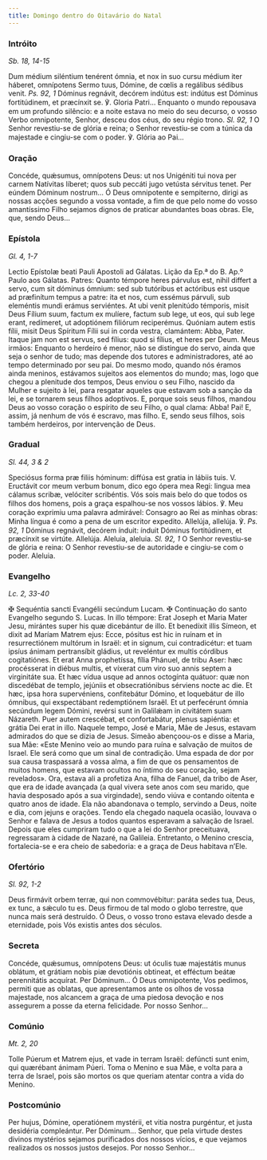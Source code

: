 ```yaml
---
title: Domingo dentro do Oitavário do Natal
---
```


### Intróito

<em>Sb. 18, 14-15</em>

<div class="side-by-side not-content">
  <span>
    Dum médium siléntium tenérent ómnia, et nox in suo cursu médium iter
    háberet, omnípotens Sermo tuus, Dómine, de cœlis a regálibus sédibus venit.
    <em>Ps. 92, 1</em> Dóminus regnávit, decórem indútus est: indútus est Dóminus
    fortitúdinem, et præcínxit se. ℣. Gloria Patri...
  </span>
  <span>
    Enquanto o mundo repousava em um profundo silêncio: e a noite estava no meio
    do seu decurso, o vosso Verbo omnipotente, Senhor, desceu dos céus, do seu
    régio trono. <em>Sl. 92, 1</em> O Senhor revestiu-se de glória e reina; o
    Senhor revestiu-se com a túnica da majestade e cingiu-se com o poder. ℣.
    Glória ao Pai...
  </span>
</div>

### Oração

<div class="side-by-side not-content">
  <span>
    Concéde, quǽsumus, omnípotens Deus: ut nos Unigéniti tui nova per carnem
    Natívitas líberet; quos sub peccáti jugo vetústa sérvitus tenet. Per eúndem
    Dóminum nostrum...
  </span>
  <span>
    Ó Deus omnipotente e sempiterno, dirigi as nossas acções segundo a vossa
    vontade, a fim de que pelo nome do vosso amantíssimo Filho sejamos dignos de
    praticar abundantes boas obras. Ele, que, sendo Deus...
  </span>
</div>

### Epístola

<em>Gl. 4, 1-7</em>

<div class="side-by-side not-content">
  <span>Lectio Epístolæ beati Pauli Apostoli ad Gálatas.</span>
  <span>Lição da Ep.ª do B. Ap.º Paulo aos Gálatas.</span>
  <span>
    Patres: Quanto témpore heres párvulus est, nihil differt a servo, cum sit
    dóminus ómnium: sed sub tutóribus et actóribus est usque ad præfinítum
    tempus a patre: ita et nos, cum essémus párvuli, sub eleméntis mundi erámus
    serviéntes. At ubi venit plenitúdo témporis, misit Deus Fílium suum, factum
    ex mulíere, factum sub lege, ut eos, qui sub lege erant, redímeret, ut
    adoptiónem filiórum reciperémus. Quóniam autem estis fílii, misit Deus
    Spíritum Fílii sui in corda vestra, clamántem: Abba, Pater. Itaque jam non
    est servus, sed fílius: quod si fílius, et heres per Deum.
  </span>
  <span>
    Meus irmãos: Enquanto o herdeiro é menor, não se distingue do servo, ainda
    que seja o senhor de tudo; mas depende dos tutores e administradores, até ao
    tempo determinado por seu pai. Do mesmo modo, quando nós éramos ainda
    meninos, estávamos sujeitos aos elementos do mundo; mas, logo que chegou a
    plenitude dos tempos, Deus enviou o seu Filho, nascido da Mulher e sujeito à
    lei, para resgatar aqueles que estavam sob a sanção da lei, e se tornarem
    seus filhos adoptivos. E, porque sois seus filhos, mandou Deus ao vosso
    coração o espírito de seu Filho, o qual clama: Abba! Pai! E, assim, já
    nenhum de vós é escravo, mas filho. E, sendo seus filhos, sois também
    herdeiros, por intervenção de Deus.
  </span>
</div>

### Gradual

<em>Sl. 44, 3 & 2</em>

<div class="side-by-side not-content">
  <span>
    Speciósus forma præ filiis hóminum: diffúsa est gratia in lábiis tuis. V.
    Eructávit cor meum verbum bonum, dico ego ópera mea Regi: lingua mea cálamus
    scribæ, velóciter scribéntis.
  </span>
  <span>
    Vós sois mais belo do que todos os filhos dos homens, pois a graça
    espalhou-se nos vossos lábios. ℣. Meu coração exprimiu uma palavra
    admirável: Consagro ao Rei as minhas obras: Minha língua é como a pena de um
    escritor expedito.
  </span>
  <span>
    Allelúja, allelúja. ℣. <em>Ps. 92, 1</em> Dóminus regnávit, decórem índuit:
    índuit Dóminus fortitúdinem, et præcínxit se virtúte. Allelúja.
  </span>
  <span>
    Aleluia, aleluia. <em>Sl. 92, 1</em> O Senhor revestiu-se de glória e reina:
    O Senhor revestiu-se de autoridade e cingiu-se com o poder. Aleluia.
  </span>
</div>

### Evangelho

<em>Lc. 2, 33-40</em>

<div class="side-by-side not-content">
  <span>
    <span class="text-red-500">✠</span> Sequéntia sancti Evangélii secúndum
    Lucam.
  </span>
  <span>
    <span class="text-red-500">✠</span> Continuação do santo Evangelho segundo
    S. Lucas.
  </span>
  <span>
    In illo témpore: Erat Joseph et Maria Mater Jesu, mirántes super his quæ
    dicebántur de illo. Et benedíxit illis Símeon, et dixit ad Maríam Matrem
    ejus: Ecce, pósitus est hic in ruínam et in resurrectiónem multórum in
    Israël: et in signum, cui contradicétur: et tuam ipsíus ánimam pertransíbit
    gládius, ut reveléntur ex multis córdibus cogitatiónes. Et erat Anna
    prophetíssa, fília Phánuel, de tribu Aser: hæc procésserat in diébus multis,
    et víxerat cum viro suo annis septem a virginitáte sua. Et hæc vídua usque
    ad annos octogínta quátuor: quæ non discedébat de templo, jejúniis et
    obsecratiónibus sérviens nocte ac die. Et hæc, ipsa hora supervéniens,
    confitebátur Dómino, et loquebátur de illo ómnibus, qui exspectábant
    redemptiónem Israël. Et ut perfecérunt ómnia secúndum legem Dómini, revérsi
    sunt in Galilǽam in civitátem suam Názareth. Puer autem crescébat, et
    confortabátur, plenus sapiéntia: et grátia Dei erat in illo.
  </span>
  <span>
    Naquele tempo, José e Maria, Mãe de Jesus, estavam admirados do que se dizia
    de Jesus. Simeão abençoou-os e disse a Maria, sua Mãe: «Este Menino veio ao
    mundo para ruína e salvação de muitos de Israel. Ele será como que um sinal
    de contradição. Uma espada de dor por sua causa traspassará a vossa alma, a
    fim de que os pensamentos de muitos homens, que estavam ocultos no íntimo do
    seu coração, sejam revelados». Ora, estava ali a profetiza Ana, filha de
    Fanuel, da tribo de Aser, que era de idade avançada (a qual vivera sete anos
    com seu marido, que havia desposado após a sua virgindade), sendo viúva e
    contando oitenta e quatro anos de idade. Ela não abandonava o templo,
    servindo a Deus, noite e dia, com jejuns e orações. Tendo ela chegado
    naquela ocasião, louvava o Senhor e falava de Jesus a todos quantos
    esperavam a salvação de Israel. Depois que eles cumpriram tudo o que a lei
    do Senhor preceituava, regressaram à cidade de Nazaré, na Galileia.
    Entretanto, o Menino crescia, fortalecia-se e era cheio de sabedoria: e a
    graça de Deus habitava n’Ele.
  </span>
</div>

### Ofertório

<em>Sl. 92, 1-2</em>

<div class="side-by-side not-content">
  <span>
    Deus firmávit orbem terræ, qui non commovébitur: paráta sedes tua, Deus, ex
    tunc, a sǽculo tu es.
  </span>
  <span>
    Deus firmou de tal modo o globo terrestre, que nunca mais será destruído. Ó
    Deus, o vosso trono estava elevado desde a eternidade, pois Vós existis
    antes dos séculos.
  </span>
</div>

### Secreta

<div class="side-by-side not-content">
  <span>
    Concéde, quǽsumus, omnípotens Deus: ut óculis tuæ majestátis munus oblátum,
    et grátiam nobis piæ devotiónis obtineat, et efféctum beátæ perennitátis
    acquírat. Per Dóminum...
  </span>
  <span>
    Ó Deus omnipotente, Vos pedimos, permiti que as oblatas, que apresentamos
    ante os olhos de vossa majestade, nos alcancem a graça de uma piedosa
    devoção e nos assegurem a posse da eterna felicidade. Por nosso Senhor...
  </span>
</div>

### Comúnio

<em>Mt. 2, 20</em>

<div class="side-by-side not-content">
  <span>
    Tolle Púerum et Matrem ejus, et vade in terram Israël: defúncti sunt enim,
    qui quærébant ánimam Púeri.
  </span>
  <span>
    Toma o Menino e sua Mãe, e volta para a terra de Israel, pois são mortos os
    que queriam atentar contra a vida do Menino.
  </span>
</div>

### Postcomúnio

<div class="side-by-side not-content">
  <span>
    Per hujus, Dómine, operatiónem mystérii, et vitia nostra purgéntur, et justa
    desidéria compleántur. Per Dóminum...
  </span>
  <span>
    Senhor, que pela virtude destes divinos mystérios sejamos purificados dos
    nossos vícios, e que vejamos realizados os nossos justos desejos. Por nosso
    Senhor...
  </span>
</div>

